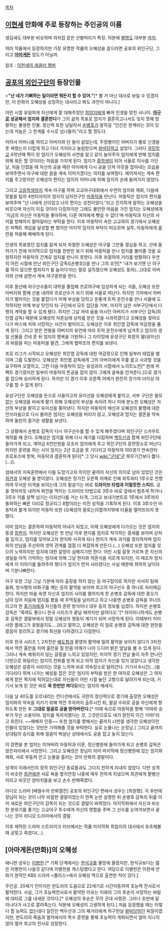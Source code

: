 [[목차]]
== [[이현세]] 만화에 주로 등장하는 주인공의 이름 ==
생김새도 대부분 비슷하며 까치집 같은 산발머리가 특징. 덕분에 [[별명]]도 대부분 [[까치]].

여러 작품에서 등장하지만 가장 유명한 작품의 오혜성을 꼽으라면 공포의 외인구단, 그리고 '''[[아마게돈]]''' 정도가 아닐까.

참조 : [[이현세의 레귤러 멤버]]

== [[공포의 외인구단]]의 등장인물 ==
>'''"난 네가 기뻐하는 일이라면 뭐든지 할 수 있어."'''[* 별 거 아닌 대사로 보일 수 있겠지만, 이 만화의 오혜성을 상징하는 대사라고 봐도 과언이 아니다.]

어린 시절 유일하게 자신에게 잘 대해주었던 [[최엄지]]에게 빠져 인생을 망친 사나이. '''[[야구]]로 성공해서 엄지와 결혼한다'''가 그의 삶의 목표로 엄지가 결혼하고나서도 잊지 못해 방황하는 불쌍한 인물. 정신력 또한 남달라서 [[손병호]]가 말하길 "인간은 한계라는 것이 있는데 저놈은 그 한계를 수시로 넘나들어."라고 할 정도다. 

어려서 어머니를 여의고 아버지와 단 둘이 살았는데, 주정뱅이인 아버지가 별로 신경을 못 써줬는지 더럽게 하고 다녀 거지라고 놀림받으며 [[왕따]]당하고 살았다. 그러다 [[국민학교]] 4학년때 짝이 된 엄지가 오혜성의 사연을 알고 같이 놀아주자 엄지에게 반해 엄지를 위해 뭐든 할 것이라는 마음을 가지게 된다. 엄지가 [[중학생]]이 되어 서울로 이사를 가던 날, 처음 던졌을 때 자신의 공을 때린 아이에게 다시 공을 던져 아웃을 잡아내는 모습을 보여주면서 야구에 대한 꿈을 계속 이어가겠다는 의지를 보여줬다. 헤어져서는 계속 편지를 주고받지만 오혜성의 편지는 엄지의 어머니에 의해 엄지의 손에 들어가지 않았다.

그리고 [[고등학생]]까지 계속 야구를 하여 고교야구대회에서 우연히 엄지와 재회, 다음에 맞붙을 팀의 4번타자이자 엄지의 남자친구인 [[마동탁]]을 만난다. 마동탁은 엄지의 편지를 보여주며 "넌 나에게 신이었고 너의 편지는 성전이었다."라고 진지하게 말하는 오혜성을 비웃으며 자신이 이길 것이라 다짐하지만 그래도 불안한 마음을 가진 엄지는 오혜성에게 '지금의 자신은 마동탁을 좋아하며, 다른 여자에게 뺏길 수 없다'며 마동탁과 자신의 사이를 방해하지 말아달라는 부탁을 한다. 이후 마동탁이 속한 고교와의 경기에서 오혜성은 퍼펙트 게임을 달성할 뻔 했지만 마지막 엄지의 부탁이 떠오르며 실투, 마동탁에게 홈런을 허용해 패배하게 된다.

인생의 목표였던 엄지를 잃게 되자 좌절한 오혜성은 야구를 그만둘 결심을 하고, 산에 들어가기 전에 마지막으로 엄지를 한번만 보기 위해 마동탁을 만나 엄지를 불러줄 것을 요청하지만 마동탁의 간계로 엄지를 만나지 못한다. 이후 좌절하여 거리를 방황하다 우연히 어린 시절에 만난 외인구단 감독([손병호])을 만나 그의 조언[* '내가 보기엔 넌 야구를 하지 않으면 범죄자가 될 놈이다'라는 말로 설득했으며 오혜성도 동의(...)]대로 아버지와 산에 살면서 계속 야구훈련을 한다.

이후 동년배 야구선수들이 대학을 졸업해 프로야구에 입성하게 되는 겨울, 오혜성 또한 아버지와 함께 산을 내려와 프로선수가 되기 위해 서울로 떠난다. 하지만 기차에서 아버지가 떨어지는 것을 붙잡다가 어깨 부상을 당하고 운좋게 트럭 운전수를 만나 서울에 도착하지만 어깨 부상 탓인지 타 구단에서 모두 입단을 거부, 마지막 남은 서부구단에서 다행히 계약을 할 수 있게 됐다. 하지만 그날 저녁 술을 마시던 아버지가 서부구단 감독(최인엽 감독) 때문에 오혜성의 자존심에 상처를 받은 것을 사과하겠다고 오혜성을 찾아오다가 버스에 치여 사망하는 사건이 벌어지고, 오혜성은 이후 최인엽 감독에 악감정을 품게 된다. 그리고 받은 연봉을 아버지의 유언에 따라 트럭 운전수에게 넘겨주고 엄지의 생일 선물을 건네 준 뒤 엄지의 행복을 기원하나 그 타이밍에 유성구단 회장의 딸(유미선)과 바람을 피는 마동탁을 발견, 그에게 협박조의 편지를 보낸다.

프로 리그가 시작되고 오혜성은 최인엽 감독에 대한 악감정으로 인해 일부러 태업을 벌이며 그를 도발한다. 오혜성은 최인엽 감독에게 그의 아버지에게 무릎 꿇고 사과할 것을 요구하며 오열하고, 그런 다음 마동탁이 있는 유성과의 시합에서 노히트노런[* 원래 퍼펙트 경기였지만 일부러 마동탁의 뜬공을 잡지 않아 그에게 굴욕을 안겨준다.]으로 경기를 잡으며 승리하게 된다. 하지만 이 경기 이후 오른쪽 어깨가 완전히 망가져 더이상 야구를 할 수 없게 된다.

유성구단은 오혜성을 돈으로 사들이고자 유미선을 오혜성에게 붙이고, 서부 구단은 쓸모없는 오혜성을 비싸게 팔기 위해 오혜성의 부상을 속이려 하나 이에 분노한 오혜성은 자신의 부상을 밝히고 유미선을 쫒아낸다. 하지만 마동탁의 배신과 오혜성의 불행에 대한 안쓰러움으로 다시 돌아온 엄지는 오혜성을 버리지 않고, 오혜성과 엄지는 결혼을 약속하며 둘만의 즐거운 생활을 보낸다.

그 상황에서 손병호 감독이 다시 야구선수를 할 수 있게 해주겠다며 외인구단 스카우트 제의를 해 온다. 오혜성은 엄지를 위해 다시 재기를 다짐하며 [[백두산]]과 함께 외인구단에 들어가게 되고, 계약금 6천만원을 모조리 엄지에게 주고 외인구단의 훈련장소로 떠난다. 하지만 훈련을 하는 사이 엄지는 2년 조금을 못 기다리고 마동탁의 100경기 연속안타 프로포즈에 항복, 마동탁과 결혼하게 된다[* 그 당시 [[wiki:"군대"군]] 복무기간보다 짧다.(...)].

섬에서의 지옥훈련에서 다들 도망가고자 하지만 끝까지 자신의 의지로 남아 있었던 것은 [[최관]]과 오혜성 둘 뿐이었다. 오혜성은 망가진 오른쪽 어깨로 인해 좌투좌타 1루수로 전향하여 무서운 타격을 보이는데 그의 필살기는 바로 '''드라이브 타법과 미칠듯한 스피드'''. 공을 깎아치듯 내려쳐 회전을 먹이는 드라이브 타법으로 3루수 바로 앞에서 멈추게 하거나 3루수 키를 살짝 넘기는 이지선다를 거는 타격, 그리고 보내기번트로 1루에서 3루까지 돌파하는 빠른 다리로 정규리그 8할이라는 미친 성적을 기록하게 된다. 이후 3루수인 마동탁과 붙게 되지만 마동탁 또한 (오혜성의 말로는)5할까지밖에 타율을 떨어뜨리지 못했다.

이미 엄지는 결혼하여 마동탁의 아내가 되었고, 이제 오혜성에게 다가오는 것은 엄지의 동생 [[최현지]]. 하지만 오혜성은 첫 만남 이후 현지를 엄지로 착각하는 증세를 보이며 상처를 입히고, 엄지를 잊어보고자 현지와 사귀게 되나 현지가 계속 과거를 정리하자며 엄지와의 만남을 주선하여 셋의 관계를 점점 더 복잡하게 만든다.(...) 오혜성 또한 엄지를 잊으려 노력하지만 엄지에 대한 갈망이 심해지기만 한다. 어린 시절 잘못 가르쳐 준 자신의 생일을 아직 기억하는 엄지에 의해 그날 현지와 약혼식을 치르게 되지만, 이 때조차 엄지에게 이 이야기를 들려주려 했다가 엄지가 먼저 사라졌다는 사실 때문에 최악의 날이라며 기분나빠한다.

야구 또한 그날 그날 기분에 따라 출장을 하지 않는 등 마구잡이로 하지만 서서히 팀에 융화, 방사형의 비화구를 깨는 등의 활약을 보이며 최고의 야구선수 중 하나로 자리매김한다. 하지만 마음 속엔 자신과 엄지의 사이를 멀어지게 한 손병호 감독에 대한 증오가 남아 있어 처음에 엄지를 봤을 때 주먹질을 날리려고 하고 나중엔 손병호 감독을 무너뜨리고자 한 [[홍기자]]에게 자신들의 훈련 방식이나 대우 등의 정보를 넘겼다. 하지만 손병호 감독은 "죽여도 좋으니 한국 시리즈가 끝날 때까지만 살려다오."[* 아이러니하게도 손병호 감독은 결말부에서 정말 오혜성의 행동이 계기가 되어 사망하게 된다. 이때부터 이미 사망 플래그가 꽂혔을지도….]라고 말하고, 오혜성은 이 일로 손병호 감독에 대한 원한을 깔끔히 정리하고 경기에 최선을 다하겠다고 다짐한다.

이후 한국 시리즈 1, 2차전은 [[배도협]]과 황영의 활약에 밀려 활약을 보이지 않다가 3차전에서 역전 홈런을 치며 홈런을 칠 만큼 어깨가 나아 드디어 밝은 앞날을 볼 수 있게 된다. 그러나 계속 채워지지 않는 갈증을 느끼고 있었지만, 마지막 경기 전날 둘이 자주 만나던 다방으로 와달라는 엄지의 전화를 받게 되고 아직 엄지가 자신을 잊지 않았다고 생각한 오혜성은 갈증이 사라지는 것을 느끼며 바로 약속장소로 달려간다. 거기서 6시간(...)을 기다리다 뛰쳐 나가는 혜성을 잡은 것은 엄지의 부탁을 받은 한 여자로 오혜성은 그 여자에게 받은 쪽지에 적혀있는대로 자신들이 어린 시절 놀던 고향으로 달려가게 되는데, 거기서 보게 된 것은 바로 '''꼭 한번만 져다오'''라는 엄지의 메세지.

다음 날 40도를 오르내리는 컨디션에서도 극한의 정신력으로 경기에 출장한 오혜성은 엄지와의 약속을 지키기 위해 역전 주자까지 출루시킨 뒤, 필살 수비로 공을 자신에게 향하도록 만든 후 '''그대로 얼굴로 공을 받아버린다'''.[* 이때 속으로 마동탁을 향해 '이따위 승부가 무슨 소용이야. 엄지를 독차지했다는 것, 그것만으로도 네가 완전히 이긴 거야!'라고 외친다. ~~패배자 인증~~ 또한 엄지를 향해서는 끝까지 너만을 생각한 오혜성이란 인물이 있었다는 것만은 기억해줄 것을 부탁한다. 실로 눈물나는 순정남.] 그리고 끝까지 상대팀의 승리를 위해 얼굴이 박살난 상태에서도 공을 잡고 놓지 않는다.

이 장면을 본 엄지는 미쳐버려 마동탁과 이혼, 정신병원에 들어가게 되고 손병호 감독은 앉은자리에서 사망한다. 그리고 오혜성은 장님이 되어 마지막에 정신병원에 있는 엄지와 재회, 서로 부둥켜 안고 눈물을 흘리는 것이 만화의 결말이다.

성격이 이래서인지 정작 외인구단 동료들과도 그다지 친하게 지내지 않았다. 다만 성격이 비슷한 [[최관]]에겐 서로 욕을 할지언정 나중에 매우 친하게 지냈으며 최관에게 팔병신이라고 비웃던 양아치들을 보고 손수 반패죽였다.

라디오 드라마 [배철수의 만화열전] 공포의 외인구단 편에서 성우는 [최원형]. 극 후반에 장님이 되는 것이 너무 비참한 결말이었는지 한쪽 눈만 실명한 뒤 손병호 감독의 뒤를 이어 새로운 외인구단의 감독이 되는 것으로 결말이 바뀌었다. 마지막회에서 자신과 비슷한 분위기를 풍기는 고교야구 투수에게 자신의 명함을 주며 그 선수를 눈여겨보면서 끝나는 것이 라디오 드라마에서의 결말.

이후 제작된 드라마 스트라이크 러브에서는 작품 마지막화 최엄지의 대사에서 유추해볼때 공맞고 죽었다(...).

== [아마게돈(만화)]의 오혜성 ==
애니판 성우는 [[이병헌]].[* 기획 단계에서는 [[한석규]]를 물망에 올렸지만, 한석규보다는 젊은 이병헌이 나을것 같다며 이병헌을 캐스팅했다고 한다. 여담으로 이병헌은 이현세 만화가 원작인 KBS 드라마 <폴리스>에서 오혜성 역으로 출연한 적이 있다.]

주인공. 20세기 인이지만 판도라의 도움으로 22세기로 시간이동하여 초능력 전사로서 활약한다. 사실, 그가 초능력전사로서 활약한 이유는 미래의 그의 후손이 사망하는 바람에 대타로 그를 내세운 것이다.[* 오혜성의 후손은 무려 군대 사령관. 그러나 초반에 달아나다가 사고로 깔려죽는다. 덕분에 오혜성이 고생하게 된다.] 처음 등장했을 때는 이렇다 할 능력도 없는데다 일진인 백두산과 그의 패거리에게 허구헌날 [[왕따]]당하던 찌질이였지만, 판도라의 죽음과 엘카에서의 특수 훈련을 통해 초능력이 개화되면서 얼마 지나지 않아 엘카 최고의 전사로 성장한다.
